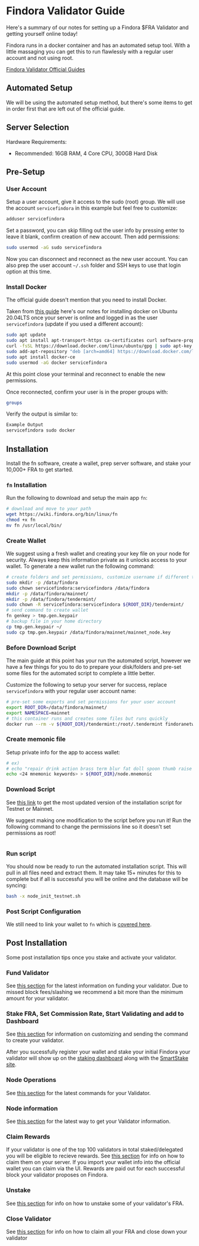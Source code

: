 # Findora Validator Guide
Here's a summary of our notes for setting up a Findora $FRA Validator and getting yourself online today!

Findora runs in a docker container and has an automated setup tool. With a little massaging you can get this to run flawlessly with a regular user account and not using root.

[Findora Validator Official Guides](https://wiki.findora.org/docs/guides/auto-setup)
## Automated Setup
We will be using the automated setup method, but there's some items to get in order first that are left out of the official guide.

## Server Selection
Hardware Requirements:
- Recommended: 16GB RAM, 4 Core CPU, 300GB Hard Disk

## Pre-Setup
### User Account
Setup a user account, give it access to the sudo (root) group. We will use the account `servicefindora` in this example but feel free to customize:

```bash
adduser servicefindora
```

Set a password, you can skip filling out the user info by pressing enter to leave it blank, confirm creation of new account. Then add permissions:

```bash
sudo usermod -aG sudo servicefindora
```

Now you can disconnect and reconnect as the new user account. You can also prep the user account `~/.ssh` folder and SSH keys to use that login option at this time.

### Install Docker
The official guide doesn't mention that you need to install Docker. 

Taken from [this guide](https://www.digitalocean.com/community/tutorials/how-to-install-and-use-docker-on-ubuntu-20-04) here's our notes for installing docker on Ubuntu 20.04LTS once your server is online and logged in as the user `servicefindora` (update if you used a different account):

```bash
sudo apt update
sudo apt install apt-transport-https ca-certificates curl software-properties-common
curl -fsSL https://download.docker.com/linux/ubuntu/gpg | sudo apt-key add -
sudo add-apt-repository "deb [arch=amd64] https://download.docker.com/linux/ubuntu focal stable"
sudo apt install docker-ce
sudo usermod -aG docker servicefindora
```

At this point close your terminal and reconnect to enable the new permissions.

Once reconnected, confirm your user is in the proper groups with:

```bash
groups
```


Verify the output is similar to:

```bash
Example Output
servicefindora sudo docker
```

## Installation
Install the fn software, create a wallet, prep server software, and stake your 10,000+ FRA to get started.

### `fn` Installation
Run the following to download and setup the main app `fn`:

```bash
# download and move to your path
wget https://wiki.findora.org/bin/linux/fn
chmod +x fn
mv fn /usr/local/bin/
```

### Create Wallet
We suggest using a fresh wallet and creating your key file on your node for security. Always keep this information private as it unlocks access to your wallet. To generate a new wallet run the following command:

```bash
# create folders and set permissions, customize username if different than `servicefindora`
sudo mkdir -p /data/findora
sudo chown servicefindora:servicefindora /data/findora
mkdir -p /data/findora/mainnet/
mkdir -p /data/findora/tendermint/
sudo chown -R servicefindora:servicefindora ${ROOT_DIR}/tendermint/
# send command to create wallet
fn genkey > tmp.gen.keypair
# backup file in your home directory
cp tmp.gen.keypair ~/
sudo cp tmp.gen.keypair /data/findora/mainnet/mainnet_node.key
```

### Before Download Script
The main guide at this point has your run the automated script, however we have a few things for you to do to prepare your disk/folders and pre-set some files for the automated script to complete a little better.

Customize the following to setup your server for success, replace `servicefindora` with your regular user account name:

```bash
# pre-set some exports and set permissions for your user account
export ROOT_DIR=/data/findora/mainnet/
export NAMESPACE=mainnet
# this container runs and creates some files but runs quickly
docker run --rm -v ${ROOT_DIR}/tendermint:/root/.tendermint findoranetwork/findorad:latest init --mainnet || exit 1
```

### Create memonic file
Setup private info for the app to access wallet:

```bash
# ex)
# echo "repair drink action brass term blur fat doll spoon thumb raise squirrel tornado engine tumble picnic approve elegant tube urge ghost secret seminar blame" > ${ROOT_DIR}/node.mnemonic
echo <24 mnemonic keywords> > ${ROOT_DIR}/node.mnemonic
```

### Download Script

See [this link](https://wiki.findora.org/docs/guides/auto-setup#download-and-run-the-automated-setup-script) to get the most updated version of the installation script for Testnet or Mainnet.

We suggest making one modification to the script before you run it! Run the following command to change the permissions line so it doesn't set permissions as root!

```bash

```

### Run script
You should now be ready to run the automated installation script. This will pull in all files need and extract them. It may take 15+ minutes for this to complete but if all is successful you will be online and the database will be syncing:

```bash
bash -x node_init_testnet.sh
```

### Post Script Configuration
We still need to link your wallet to `fn` which is [covered here](https://wiki.findora.org/docs/guides/auto-setup#setup-fn-cli-tool).

## Post Installation
Some post installation tips once you stake and activate your validator.

### Fund Validator
See [this section](https://wiki.findora.org/docs/guides/auto-setup#fund-your-validator) for the latest information on funding your validator. Due to missed block fees/slashing we recommend a bit more than the minimum amount for your validator.

### Stake FRA, Set Commission Rate, Start Validating and add to Dashboard
See [this section](https://wiki.findora.org/docs/guides/auto-setup#stake-initial-fra-and-set-commission-rate) for information on customizing and sending the command to create your validator.

After you sucessfully register your wallet and stake your initial Findora your validator will show up on the [staking dashboard](https://findorascan.io/nodes) along with the [SmartStake site](https://findora.smartstake.io/).

### Node Operations
See [this section](https://wiki.findora.org/docs/guides/auto-setup#node-operations) for the latest commands for your Validator.

### Node information
See [this section](https://wiki.findora.org/docs/guides/auto-setup#view-node-information) for the latest way to get your Validator information.

### Claim Rewards
If your validator is one of the top 100 validators in total staked/delegated you will be eligible to recieve rewards. See [this section](https://wiki.findora.org/docs/guides/auto-setup#claim-fra-rewards) for info on how to claim them on your server. If you import your wallet info into the official wallet you can claim via the UI. Rewards are paid out for each successful block your validator proposes on Findora.

### Unstake
See [this section](https://wiki.findora.org/docs/guides/auto-setup#unstake-fra) for info on how to unstake some of your validator's FRA.

### Close Validator
See [this section](https://wiki.findora.org/docs/guides/auto-setup#close-validator-and-unstake-all-of-your-fra) for info on how to claim all your FRA and close down your validator